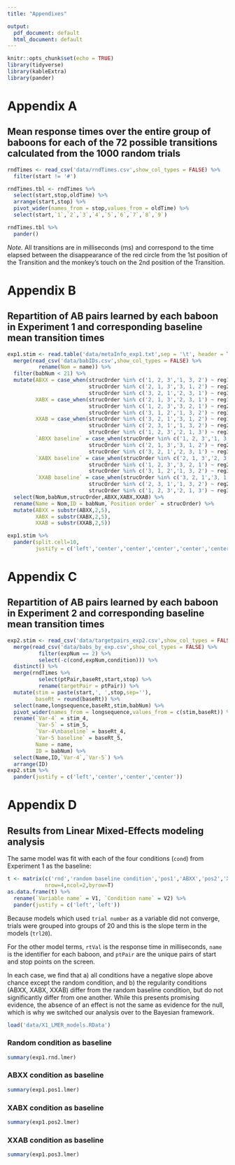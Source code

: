 ```yaml
---
title: "Appendixes"

output:
  pdf_document: default
  html_document: default
---
```


```r
knitr::opts_chunk$set(echo = TRUE)
library(tidyverse)
library(kableExtra)
library(pander)
```

# Appendix A
## Mean response times over the entire group of baboons for each of the 72 possible transitions calculated from the 1000 random trials
```r
rndTimes <- read_csv('data/rndTimes.csv',show_col_types = FALSE) %>%
  filter(start != '#')

rndTimes.tbl <- rndTimes %>%
  select(start,stop,oldTime) %>%
  arrange(start,stop) %>%
  pivot_wider(names_from = stop,values_from = oldTime) %>%
  select(start,`1`,`2`,`3`,`4`,`5`,`6`,`7`,`8`,`9`)

rndTimes.tbl %>%
  pander()
```

_Note._ All transitions are in milliseconds (ms) and correspond to the time elapsed between the disappearance of the red circle from the 1st position of the Transition and the monkey’s touch on the 2nd position of the Transition.

\newpage
# Appendix B
## Repartition of AB pairs learned by each baboon in Experiment 1 and corresponding baseline mean transition times 
```r
exp1.stim <- read.table('data/metaInfo_exp1.txt',sep = '\t', header = TRUE) %>%
  merge(read_csv('data/babIDs.csv',show_col_types = FALSE) %>%
          rename(Nom = name)) %>%
  filter(babNum < 21) %>%
  mutate(ABXX = case_when(strucOrder %in% c('1, 2, 3','1, 3, 2') ~ reg1,
                          strucOrder %in% c('2, 1, 3','3, 1, 2') ~ reg2,
                          strucOrder %in% c('3, 2, 1','2, 3, 1') ~ reg3),
         XABX = case_when(strucOrder %in% c('2, 1, 3','2, 3, 1') ~ reg1,
                          strucOrder %in% c('1, 2, 3','3, 2, 1') ~ reg2,
                          strucOrder %in% c('3, 1, 2','1, 3, 2') ~ reg3),
         XXAB = case_when(strucOrder %in% c('3, 2, 1','3, 1, 2') ~ reg1,
                          strucOrder %in% c('2, 3, 1','1, 3, 2') ~ reg2,
                          strucOrder %in% c('1, 2, 3','2, 1, 3') ~ reg3),
         `ABXX baseline` = case_when(strucOrder %in% c('1, 2, 3','1, 3, 2') ~ reg1RT,
                          strucOrder %in% c('2, 1, 3','3, 1, 2') ~ reg2RT,
                          strucOrder %in% c('3, 2, 1','2, 3, 1') ~ reg3RT),
         `XABX baseline` = case_when(strucOrder %in% c('2, 1, 3','2, 3, 1') ~ reg1RT,
                          strucOrder %in% c('1, 2, 3','3, 2, 1') ~ reg2RT,
                          strucOrder %in% c('3, 1, 2','1, 3, 2') ~ reg3RT),
         `XXAB baseline` = case_when(strucOrder %in% c('3, 2, 1','3, 1, 2') ~ reg1RT,
                          strucOrder %in% c('2, 3, 1','1, 3, 2') ~ reg2RT,
                          strucOrder %in% c('1, 2, 3','2, 1, 3') ~ reg3RT)) %>%
  select(Nom,babNum,strucOrder,ABXX,XABX,XXAB) %>%
  rename(Name = Nom,ID = babNum,`Position order` = strucOrder) %>%
  mutate(ABXX = substr(ABXX,2,5),
         XABX = substr(XABX,2,5),
         XXAB = substr(XXAB,2,5))

exp1.stim %>%
  pander(split.cell=10,
         justify = c('left','center','center','center','center','center'))
```

\newpage
# Appendix C
## Repartition of AB pairs learned by each baboon in Experiment 2 and corresponding baseline mean transition times 
```r
exp2.stim <- read_csv('data/targetpairs_exp2.csv',show_col_types = FALSE) %>%
  merge(read_csv('data/babs_by_exp.csv',show_col_types = FALSE) %>%
          filter(expNum == 2) %>%
          select(-c(cond,expNum,condition))) %>%
  distinct() %>%
  merge(rndTimes %>%
          select(ptPair,baseRt,start,stop) %>%
          rename(targetPair = ptPair)) %>%
  mutate(stim = paste(start,', ',stop,sep=''),
         baseRt = round(baseRt)) %>%
  select(name,longsequence,baseRt,stim,babNum) %>%
  pivot_wider(names_from = longsequence,values_from = c(stim,baseRt)) %>%
  rename(`Var-4` = stim_4, 
         `Var-5` = stim_5, 
         `Var-4\nbaseline` = baseRt_4,
         `Var-5 baseline` = baseRt_5,
         Name = name,
         ID = babNum) %>%
  select(Name,ID,`Var-4`,`Var-5`) %>%
  arrange(ID)
exp2.stim %>%
  pander(justify = c('left','center','center','center'))
```

\newpage
# Appendix D
## Results from Linear Mixed-Effects modeling analysis
The same model was fit with each of the four conditions (`cond`) from Experiment 1 as the baseline:

```r
t <- matrix(c('rnd','random baseline condition','pos1','ABXX','pos2','XABX','pos3','XXAB'),
            nrow=4,ncol=2,byrow=T)
as.data.frame(t) %>%
  rename(`Variable name` = V1, `Condition name` = V2) %>%
  pander(justify = c('left','left'))
```

Because models which used `trial number` as a variable did not converge, trials were grouped into groups of 20 and this is the slope term in the models (`trl20`).

For the other model terms, `rtVal` is the response time in milliseconds, `name` is the identifier for each baboon, and `ptPair` are the unique pairs of start and stop points on the screen. 

In each case, we find that a) all conditions have a negative slope above chance except the random condition, and b) the regularity conditions (ABXX, XABX, XXAB) differ from the random baseline condition, but do not significantly differ from one another. While this presents promising evidence, the absence of an effect is not the same as evidence for the null, which is why we switched our analysis over to the Bayesian framework.
```r
load('data/X1_LMER_models.RData')
```
\newpage
### Random condition as baseline
```r
summary(exp1.rnd.lmer)
```
\newpage
### ABXX condition as baseline
```r
summary(exp1.pos1.lmer)
```
\newpage
### XABX condition as baseline
```r
summary(exp1.pos2.lmer)
```
\newpage
### XXAB condition as baseline
```r
summary(exp1.pos3.lmer)
```



